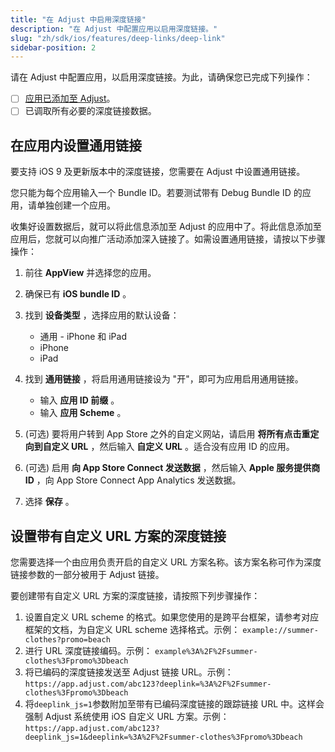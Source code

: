 ```yaml
---
title: "在 Adjust 中启用深度链接"
description: "在 Adjust 中配置应用以启用深度链接。"
slug: "zh/sdk/ios/features/deep-links/deep-link"
sidebar-position: 2
---
```


请在 Adjust 中配置应用，以启用深度链接。为此，请确保您已完成下列操作：

-  [ ] [应用已添加至 Adjust](https://help.adjust.com/zh/article/app-setup)。
-  [ ] 已调取所有必要的深度链接数据。

## 在应用内设置通用链接

要支持 iOS 9 及更新版本中的深度链接，您需要在 Adjust 中设置通用链接。

<Callout type="note">

您只能为每个应用输入一个 Bundle ID。若要测试带有 Debug Bundle ID 的应用，请单独创建一个应用。

</Callout>

收集好设置数据后，就可以将此信息添加至 Adjust 的应用中了。将此信息添加至应用后，您就可以向推广活动添加深入链接了。如需设置通用链接，请按以下步骤操作：

1. 前往 **AppView** 并选择您的应用。
2. 确保已有 **iOS bundle ID** 。
3. 找到 **设备类型** ，选择应用的默认设备：

   -  通用 \- iPhone 和 iPad
   -  iPhone
   -  iPad

4. 找到 **通用链接** ，将启用通用链接设为 "开"，即可为应用启用通用链接。

   -  输入 **应用 ID 前缀** 。
   -  输入 **应用 Scheme** 。

5. \(可选\) 要将用户转到 App Store 之外的自定义网站，请启用 **将所有点击重定向到自定义 URL** ，然后输入 **自定义 URL** 。适合没有应用 ID 的应用。
6. \(可选\) 启用 **向 App Store Connect 发送数据** ，然后输入 **Apple 服务提供商 ID** ，向 App Store Connect App Analytics 发送数据。
7. 选择 **保存** 。

## 设置带有自定义 URL 方案的深度链接

您需要选择一个由应用负责开启的自定义 URL 方案名称。该方案名称可作为深度链接参数的一部分被用于 Adjust 链接。

要创建带有自定义 URL 方案的深度链接，请按照下列步骤操作：

1. 设置自定义 URL scheme 的格式。如果您使用的是跨平台框架，请参考对应框架的文档，为自定义 URL scheme 选择格式。示例： `example://summer-clothes?promo=beach`
2. 进行 URL 深度链接编码。示例： `example%3A%2F%2Fsummer-clothes%3Fpromo%3Dbeach`
3. 将已编码的深度链接发送至 Adjust 链接 URL。示例： `https://app.adjust.com/abc123?deeplink=%3A%2F%2Fsummer-clothes%3Fpromo%3Dbeach`
4. 将`deeplink_js=1`参数附加至带有已编码深度链接的跟踪链接 URL 中。这样会强制 Adjust 系统使用 iOS 自定义 URL 方案。示例： `https://app.adjust.com/abc123?deeplink_js=1&deeplink=%3A%2F%2Fsummer-clothes%3Fpromo%3Dbeach`
